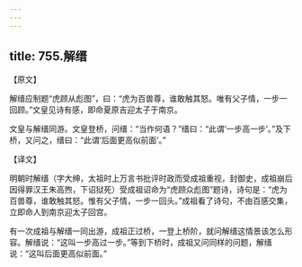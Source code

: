 ```yaml
---
---
---
```

title: 755.解缙
---



【原文】

解缙应制题“虎顾从彪图”，曰：“虎为百兽尊，谁敢触其怒。唯有父子情，一步一回顾。”文皇见诗有感，即命夏原吉迎太子于南京。

文皇与解缙同游。文皇登桥，问缙：“当作何语？”缙曰：“此谓‘一步高一步’。”及下桥，又问之，缙曰：“此谓‘后面更高似前面’。”

【译文】

明朝时解缙（字大绅，太祖时上万言书批评时政而受成祖重视，封御史，成祖崩后因得罪汉王朱高煦，下诏狱死）受成祖诏命为“虎顾众彪图”题诗，诗句是：“虎为百兽尊，谁敢触其怒。惟有父子情，一步一回头。”成祖看了诗句，不由百感交集，立即命人到南京迎太子回宫。

有一次成祖与解缙一同出游，成祖正过桥，一登上桥阶，就问解缙这情景该怎么形容。解缙说：“这叫一步高过一步。”等到下桥时，成祖又问同样的问题，解缙说：“这叫后面更高似前面。”